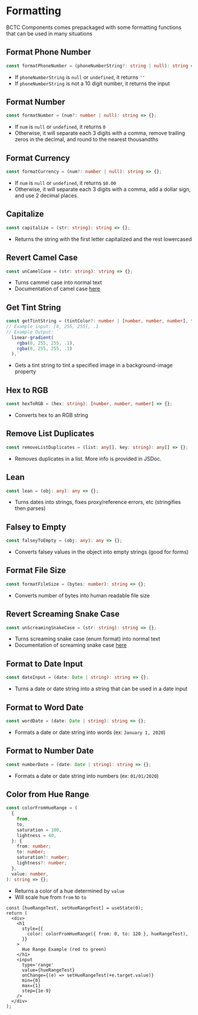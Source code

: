 
# Formatting

BCTC Components comes prepackaged with some formatting functions that can be used in many situations

## Format Phone Number

```ts
const formatPhoneNumber = (phoneNumberString?: string | null): string => {};
```

- If `phoneNumberString` is `null` or `undefined`, it returns `''`
- If `phoneNumberString` is not a 10 digit number, it returns the input

## Format Number

```ts
const formatNumber = (num?: number | null): string => {};
```

- If `num` is `null` or `undefined`, it returns `0`
- Otherwise, it will separate each 3 digits with a comma, remove trailing zeros in the decimal, and round to the nearest thousandths

## Format Currency

```ts
const formatCurrency = (num?: number | null): string => {};
```

- If `num` is `null` or `undefined`, it returns `$0.00`
- Otherwise, it will separate each 3 digits with a comma, add a dollar sign, and use 2 decimal places.

## Capitalize

```ts
const capitalize = (str: string): string => {};
```

- Returns the string with the first letter capitalized and the rest lowercased

## Revert Camel Case

```ts
const unCamelCase = (str: string): string => {};
```

- Turns cammel case into normal text
- Documentation of camel case [here](https://en.wikipedia.org/wiki/Camel_case)

## Get Tint String

```ts
const getTintString = (tintColor?: number | [number, number, number], tintStrength = 0.5): string => {};
// Example input: [0, 255, 255], .1
// Example Output: `
  linear-gradient(
    rgba(0, 255, 255, .1),
    rgba(0, 255, 255, .1)
  ),`
```

- Gets a tint string to tint a specified image in a background-image property

## Hex to RGB

```ts
const hexToRGB = (hex: string): [number, number, number] => {};
```

- Converts hex to an RGB string

## Remove List Duplicates

```ts
const removeListDuplicates = (list: any[], key: string): any[] => {};
```

- Removes duplicates in a list. More info is provided in JSDoc.

## Lean

```ts
const lean = (obj: any): any => {};
```

- Turns dates into strings, fixes proxy/reference errors, etc (stringifies then parses)

## Falsey to Empty

```ts
const falseyToEmpty = (obj: any): any => {};
```

- Converts falsey values in the object into empty strings (good for forms)

## Format File Size

```ts
const formatFileSize = (bytes: number): string => {};
```

- Converts number of bytes into human readable file size

## Revert Screaming Snake Case

```ts
const unScreamingSnakeCase = (str: string): string => {};
```

- Turns screaming snake case (enum format) into normal text
- Documentation of screaming snake case [here](https://en.wikipedia.org/wiki/Snake_case)

## Format to Date Input

```ts
const dateInput = (date: Date | string): string => {};
```

- Turns a date or date string into a string that can be used in a date input

## Format to Word Date

```ts
const wordDate = (date: Date | string): string => {};
```

- Formats a date or date string into words (ex: `January 1, 2020`)

## Format to Number Date

```ts
const numberDate = (date: Date | string): string => {};
```

- Formats a date or date string into numbers (ex: `01/01/2020`)

## Color from Hue Range

```ts
const colorFromHueRange = (
  {
    from,
    to,
    saturation = 100,
    lightness = 40,
  }: {
    from: number;
    to: number;
    saturation?: number;
    lightness?: number;
  },
  value: number,
): string => {};
```

- Returns a color of a hue determined by `value`
- Will scale hue from `from` to `to`

<HueRangeExample />

```tsx
const [hueRangeTest, setHueRangeTest] = useState(0);
return (
  <div>
    <h1
      style={{
        color: colorFromHueRange({ from: 0, to: 120 }, hueRangeTest),
      }}
    >
      Hue Range Example (red to green)
    </h1>
    <input
      type='range'
      value={hueRangeTest}
      onChange={(e) => setHueRangeTest(+e.target.value)}
      min={0}
      max={1}
      step={1e-9}
    />
  </div>
);
```
